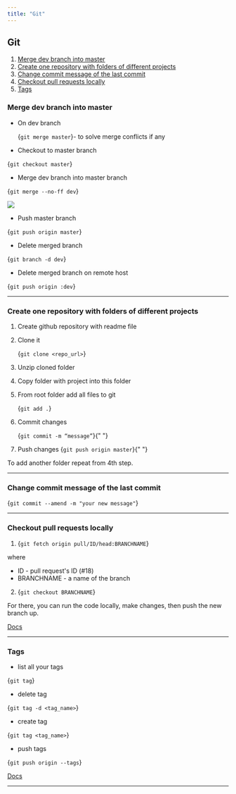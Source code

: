 ---
title: "Git"
---


## Git

1. [Merge dev branch into master](#merge-dev-branch-into-master)
2. [Create one repository with folders of different projects](#create-one-repository-with-folders-of-different-projects)
3. [Change commit message of the last commit](#change-commit-message-of-the-last-commit)
4. [Checkout pull requests locally](#checkout-pull-requests-locally)
5. [Tags](#tags)

### Merge dev branch into master

- On dev branch

  <CodeBlock>{`git merge master`}</CodeBlock>- to solve merge conflicts if any

- Checkout to master branch

<CodeBlock>{`git checkout master`}</CodeBlock>

- Merge dev branch into master branch

<CodeBlock>{`git merge --no-ff dev`}</CodeBlock>

<img src="/media/git-merge.png" />

- Push master branch

<CodeBlock>{`git push origin master`}</CodeBlock>

- Delete merged branch

<CodeBlock>{`git branch -d dev`}</CodeBlock>

- Delete merged branch on remote host

<CodeBlock>{`git push origin :dev`}</CodeBlock>

---

### Create one repository with folders of different projects

1. Create github repository with readme file

2. Clone it

   <CodeBlock>{`git clone <repo_url>`}</CodeBlock>

3. Unzip cloned folder

4. Copy folder with project into this folder

5. From root folder add all files to git

   <CodeBlock>{`git add .`}</CodeBlock>

6. Commit changes

   <CodeBlock>{`git commit -m “message”`}</CodeBlock>{" "}

7. Push changes
   <CodeBlock>{`git push origin master`}</CodeBlock>{" "}

To add another folder repeat from 4th step.

---

### Change commit message of the last commit

<CodeBlock>{`git commit --amend -m "your new message"`}</CodeBlock>

---

### Checkout pull requests locally

1. <CodeBlock>{`git fetch origin pull/ID/head:BRANCHNAME`}</CodeBlock>

where

- ID - pull request's ID (#18)
- BRANCHNAME - a name of the branch

2. <CodeBlock>{`git checkout BRANCHNAME`}</CodeBlock>

For there, you can run the code locally, make changes, then push the new branch up.

[Docs](https://docs.github.com/en/github/collaborating-with-issues-and-pull-requests/checking-out-pull-requests-locally)

---

### Tags

- list all your tags

<CodeBlock>{`git tag`}</CodeBlock>

- delete tag

<CodeBlock>{`git tag -d <tag_name>`}</CodeBlock>

- create tag

<CodeBlock>{`git tag <tag_name>`}</CodeBlock>

- push tags

<CodeBlock>{`git push origin --tags`}</CodeBlock>

[Docs](https://git-scm.com/book/en/v2/Git-Basics-Tagging)

---
